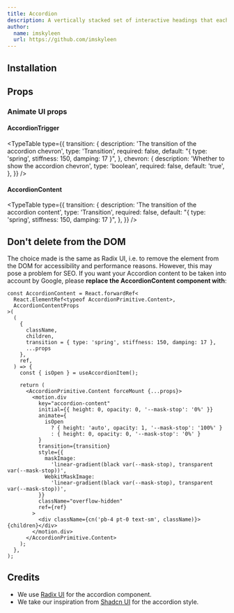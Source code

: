 ```yaml
---
title: Accordion
description: A vertically stacked set of interactive headings that each reveal an associated section of content.
author:
  name: imskyleen
  url: https://github.com/imskyleen
---
```


<ComponentPreview name="radix-accordion-demo" />

## Installation

<ComponentInstallation name="radix-accordion" />

## Props

<div className="flex flex-row gap-x-3">
  <ExternalLink
    href="https://www.radix-ui.com/primitives/docs/components/accordion"
    text="Docs"
  />
  <ExternalLink
    href="https://www.radix-ui.com/primitives/docs/components/accordion#api-reference"
    text="API Reference"
  />
</div>

### Animate UI props

#### AccordionTrigger

<TypeTable
  type={{
    transition: {
      description: 'The transition of the accordion chevron',
      type: 'Transition',
      required: false,
      default: "{ type: 'spring', stiffness: 150, damping: 17 }",
    },
    chevron: {
      description: 'Whether to show the accordion chevron',
      type: 'boolean',
      required: false,
      default: 'true',
    },
  }}
/>

#### AccordionContent

<TypeTable
  type={{
    transition: {
      description: 'The transition of the accordion content',
      type: 'Transition',
      required: false,
      default: "{ type: 'spring', stiffness: 150, damping: 17 }",
    },
  }}
/>

## Don't delete from the DOM

The choice made is the same as Radix UI, i.e. to remove the element from the DOM for accessibility and performance reasons. However, this may pose a problem for SEO. If you want your Accordion content to be taken into account by Google, please **replace the AccordionContent component with**:

```tsx title="components/animate-ui/radix-accordion.tsx"
const AccordionContent = React.forwardRef<
  React.ElementRef<typeof AccordionPrimitive.Content>,
  AccordionContentProps
>(
  (
    {
      className,
      children,
      transition = { type: 'spring', stiffness: 150, damping: 17 },
      ...props
    },
    ref,
  ) => {
    const { isOpen } = useAccordionItem();

    return (
      <AccordionPrimitive.Content forceMount {...props}>
        <motion.div
          key="accordion-content"
          initial={{ height: 0, opacity: 0, '--mask-stop': '0%' }}
          animate={
            isOpen
              ? { height: 'auto', opacity: 1, '--mask-stop': '100%' }
              : { height: 0, opacity: 0, '--mask-stop': '0%' }
          }
          transition={transition}
          style={{
            maskImage:
              'linear-gradient(black var(--mask-stop), transparent var(--mask-stop))',
            WebkitMaskImage:
              'linear-gradient(black var(--mask-stop), transparent var(--mask-stop))',
          }}
          className="overflow-hidden"
          ref={ref}
        >
          <div className={cn('pb-4 pt-0 text-sm', className)}>{children}</div>
        </motion.div>
      </AccordionPrimitive.Content>
    );
  },
);
```

## Credits

- We use [Radix UI](https://www.radix-ui.com/primitives/docs/components/accordion) for the accordion component.
- We take our inspiration from [Shadcn UI](https://ui.shadcn.com/docs/components/accordion) for the accordion style.
